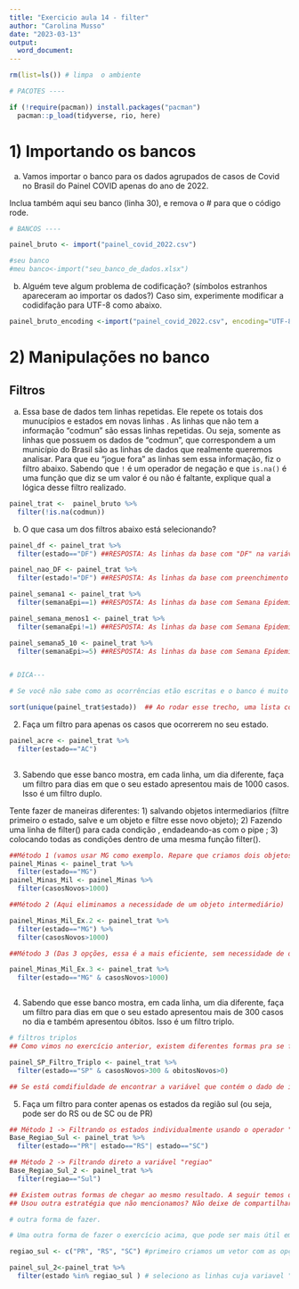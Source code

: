 ```yaml
---
title: "Exercicio aula 14 - filter"
author: "Carolina Musso"
date: "2023-03-13"
output:
  word_document:
---
```


```r
rm(list=ls()) # limpa  o ambiente

# PACOTES ----

if (!require(pacman)) install.packages("pacman")
  pacman::p_load(tidyverse, rio, here)
```

# 1) Importando os bancos

a) Vamos importar o banco para os dados agrupados de casos de Covid no Brasil do Painel COVID apenas do ano de 2022. 

Inclua também aqui seu banco (linha 30), e remova o # para que o código rode. 

```r
# BANCOS ----

painel_bruto <- import("painel_covid_2022.csv")

#seu banco
#meu banco<-import("seu_banco_de_dados.xlsx")

```

b) Alguém teve algum problema de codificação? (símbolos estranhos apareceram ao importar os dados?) Caso sim, experimente modificar a codidifação para UTF-8 como abaixo.

```r
painel_bruto_encoding <-import("painel_covid_2022.csv", encoding="UTF-8")
```

# 2) Manipulações no banco

## Filtros

a) Essa base de dados tem linhas repetidas. Ele repete os totais dos munucípios e estados em novas linhas . As linhas que não tem a informação "codmun" são essas linhas repetidas. Ou seja, somente as linhas que possuem os dados de "codmun", que correspondem a um município do Brasil são as linhas de dados que realmente queremos analisar. Para que eu "jogue fora" as linhas sem essa informação, fiz o filtro abaixo. Sabendo que `!` é um operador de negação e que `is.na()` é uma função que diz se um valor é ou não é faltante, explique qual a lógica desse filtro realizado. 

```r
painel_trat <-  painel_bruto %>% 
  filter(!is.na(codmun))
```

b) O que casa um dos filtros abaixo está selecionando?

```r
painel_df <- painel_trat %>% 
  filter(estado=="DF") ##RESPOSTA: As linhas da base com "DF" na variável "Estado"

painel_nao_DF <- painel_trat %>% 
  filter(estado!="DF") ##RESPOSTA: As linhas da base com preenchimento DIFERENTE DE "DF" na variável "Estado"

painel_semana1 <- painel_trat %>% 
  filter(semanaEpi==1) ##RESPOSTA: As linhas da base com Semana Epidemiológica igual a 1

painel_semana_menos1 <- painel_trat %>% 
  filter(semanaEpi!=1) ##RESPOSTA: As linhas da base com Semana Epidemiológica DIFERENTE DE 1

painel_semana5_10 <- painel_trat %>% 
  filter(semanaEpi>=5) ##RESPOSTA: As linhas da base com Semana Epidemiológica igual a 5


# DICA---

# Se você não sabe como as ocorrências etão escritas e o banco é muito grande para ficar procurando, tente o código abaixo (tente entender a logica e adaptar para o seu caso no futuro, esse é um código do R base, não é o tidyverse)

sort(unique(painel_trat$estado))  ## Ao rodar esse trecho, uma lista com os preenchimentos da variável "estado" será apresentada no console. Você pode usar o mesmo princípio em outras bases de dados, ou mudar a variável que deseja ver.
```

2) Faça um filtro para apenas os casos que ocorrerem no seu estado. 

```r

painel_acre <- painel_trat %>% 
  filter(estado=="AC")
  
```

3) Sabendo que esse banco mostra, em cada linha, um dia diferente, faça um filtro para dias em que o seu estado apresentou mais de 1000 casos. Isso é um filtro duplo.

Tente fazer de maneiras diferentes: 1) salvando objetos intermediarios (filtre primeiro o estado, salve e um objeto e filtre esse novo objeto); 2) Fazendo uma linha de filter() para cada condição , endadeando-as com o pipe ; 3) colocando todas as condições dentro de uma mesma função filter(). 

```r
##Método 1 (vamos usar MG como exemplo. Repare que criamos dois objetos nesse modelo)
painel_Minas <- painel_trat %>% 
  filter(estado=="MG")
painel_Minas_Mil <- painel_Minas %>%
  filter(casosNovos>1000)

##Método 2 (Aqui eliminamos a necessidade de um objeto intermediário)

painel_Minas_Mil_Ex.2 <- painel_trat %>%
  filter(estado=="MG") %>%
  filter(casosNovos>1000)

##Método 3 (Das 3 opções, essa é a mais eficiente, sem necessidade de objetos intermediários e repetições de funções)

painel_Minas_Mil_Ex.3 <- painel_trat %>%
  filter(estado=="MG" & casosNovos>1000)



```


4) Sabendo que esse banco mostra, em cada linha, um dia diferente, faça um filtro para dias em que o seu estado apresentou mais de 300 casos no dia e também apresentou óbitos. Isso é um filtro triplo.

```r

# filtros triplos
## Como vimos no exercício anterior, existem diferentes formas pra se fazer isso. Vamos optar pela mais otimizada no sentido de organização do código.Aqui optamos por usar a uf SP

painel_SP_Filtro_Triplo <- painel_trat %>%
  filter(estado=="SP" & casosNovos>300 & obitosNovos>0)

## Se está comdifiuldade de encontrar a variável que contém o dado de interesse para seu filtro, você pode usar a função "names()", colocando o nome da base de dados entre os parênteses. Essa é função do R base (não exige instalação de pacote) que retorna o nome das variáveis da base de dados, matriz, vetor e etc. Você pode usá-la diretamente no seu console, como uma consulta rápida.

```


5) Faça um filtro para conter apenas os estados da região sul (ou seja, pode ser do RS ou de SC ou de PR)

```r
## Método 1 -> Filtrando os estados individualmente usando o operador "|" (Ou)
Base_Regiao_Sul <- painel_trat %>%
  filter(estado=="PR"| estado=="RS"| estado=="SC")

## Método 2 -> Filtrando direto a variável "regiao"
Base_Regiao_Sul_2 <- painel_trat %>%
  filter(regiao=="Sul")

## Existem outras formas de chegar ao mesmo resultado. A seguir temos outro exemplo.
## Usou outra estratégia que não mencionamos? Não deixe de compartilhar no Fórum.

```


```r
# outra forma de fazer. 

# Uma outra forma de fazer o exercício acima, que pode ser mais útil em conjuntos maiores (nesse nosso caso eram só 3), é usar o operador %in% como abaixo

regiao_sul <- c("PR", "RS", "SC") #primeiro criamos um vetor com as opções

painel_sul_2<-painel_trat %>%
  filter(estado %in% regiao_sul ) # seleciono as linhas cuja variavel "estado" esta contida nesse conjunto
```


